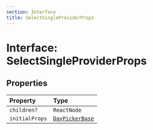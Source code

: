 ```yaml
---
section: Interface
title: SelectSingleProviderProps
---
```


# Interface: SelectSingleProviderProps

## Properties

| Property | Type |
| :------ | :------ |
| `children?` | `ReactNode` |
| `initialProps` | [`DayPickerBase`](/docs/api/main/interfaces/DayPickerBase.mdx) |
